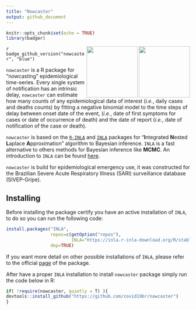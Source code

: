 ```yaml
---
title: "Nowcaster"
output: github_document
---
```


```r
knitr::opts_chunk$set(echo = TRUE)
library(badger)
```


<a href='https://github.com/covid19br/nowcaster'><img src='man/figures/nowcaster.png' align="right" width="140" /></a> <a href='https://github.com/covid19br/nowcaster'><img src='man/figures/nowcaster_rev.png' align="right" width="140" /></a>

<!-- badges: start -->
`r badge_github_version("nowcaster", "blue")`
<!-- badges: end -->

`nowcaster` is a R package for “nowcasting” epidemiological time-series.
Every single system of notification has an intrinsic delay, `nowcaster`
can estimate how many counts of any epidemiological data of interest
(*i.e.*, daily cases and deaths counts) by fitting a negative binomial
model to the time steps of delay between onset date of the event,
(*i.e.*, date of first symptoms for cases or date of occurrence of
death) and the date of report (*i.e.*, date of notification of the case
or death).

`nowcaster` is based on the
[`R-INLA`](https://www.r-inla.org/download-install)
and
[`INLA`](https://inla.r-inla-download.org/r-inla.org/doc/inla-manual/inla-manual.pdf)
packages for “**I**ntegrated **N**ested **L**aplace **A**pproximation”
algorithm to Bayesian inference. `INLA` is a fast alternative to others
methods for Bayesian inference like **MCMC**. An introduction to `INLA`
can be found
[here](https://becarioprecario.bitbucket.io/inla-gitbook/index.html).

`nowcaster` is build for epidemiological emergency use, it was
constructed for the Brazilian Severe Acute Respiratory Illness (SARI)
surveillance database (SIVEP-Gripe).

## Installing

Before installing the package certify you have an active installation of `INLA`, 
to do so you can run the following code:

``` r 
install.packages("INLA",
                 repos=c(getOption("repos"),
                         INLA="https://inla.r-inla-download.org/R/stable"), 
                 dep=TRUE)
```

If you want more detail on other possible installations of `INLA`, please refer to the official [page](https://www.r-inla.org/download-install) of the package.

After have a proper `INLA` installation to install `nowcaster` package simply run the code below in R:

``` r
if( !require(nowcaster, quietly = T) ){
devtools::install_github("https://github.com/covid19br/nowcaster")
}
```
